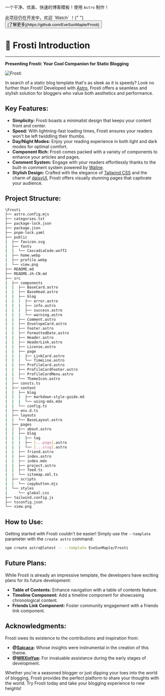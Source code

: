 
<BaseLayout title="project">
  <BaseCard title="Frosti"
            image="https://frosti.saroprock.com/view.png">

一个干净、优美、快速的博客模板！使用 `Astro` 制作！

<INFO>
  此项目仍在开发中，欢迎 `Watch` ！{" "}
  <button class="btn">[了解更多](https://github.com/EveSunMaple/Frosti)</button>
</INFO>

# 🧊 Frosti Introduction

---

**Presenting Frosti: Your Cool Companion for Static Blogging**

![Frosti](https://frosti.saroprock.com/view.png)

In search of a static blog template that's as sleek as it is speedy? Look no further than Frosti! Developed with [Astro](https://astro.build/), Frosti offers a seamless and stylish solution for bloggers who value both aesthetics and performance.

## Key Features:

- **Simplicity:** Frosti boasts a minimalist design that keeps your content front and center.
- **Speed:** With lightning-fast loading times, Frosti ensures your readers won't be left twiddling their thumbs.
- **Day/Night Modes:** Enjoy your reading experience in both light and dark modes for optimal comfort.
- **Component Rich:** Frosti comes packed with a variety of components to enhance your articles and pages.
- **Comment System:** Engage with your readers effortlessly thanks to the built-in comment system powered by [Waline](https://waline.js.org/).
- **Stylish Design:** Crafted with the elegance of [Tailwind CSS](https://tailwindcss.com/) and the charm of [daisyUI](https://daisyui.com/), Frosti offers visually stunning pages that captivate your audience.

## Project Structure:

```sh
\Frosti
├── astro.config.mjs
├── categories.txt
├── package-lock.json
├── package.json
├── pnpm-lock.yaml
├── public
|  ├── favicon.svg
|  ├── fonts
|  |  └── CascadiaCode.woff2
|  ├── home.webp
|  ├── profile.webp
|  └── view.png
├── README.md
├── README.zh-CN.md
├── src
|  ├── components
|  |  ├── BaseCard.astro
|  |  ├── BaseHead.astro
|  |  ├── blog
|  |  |  ├── error.astro
|  |  |  ├── info.astro
|  |  |  ├── success.astro
|  |  |  └── warning.astro
|  |  ├── Comment.astro
|  |  ├── EnvelopeCard.astro
|  |  ├── Footer.astro
|  |  ├── FormattedDate.astro
|  |  ├── Header.astro
|  |  ├── HeaderLink.astro
|  |  ├── License.astro
|  |  ├── page
|  |  |  ├── LinkCard.astro
|  |  |  └── TimeLine.astro
|  |  ├── ProfileCard.astro
|  |  ├── ProfileCardFooter.astro
|  |  ├── ProfileCardMenu.astro
|  |  └── ThemeIcon.astro
|  ├── consts.ts
|  ├── content
|  |  ├── blog
|  |  |  ├── markdown-style-guide.md
|  |  |  └── using-mdx.mdx
|  |  └── config.ts
|  ├── env.d.ts
|  ├── layouts
|  |  └── BaseLayout.astro
|  ├── pages
|  |  ├── about.astro
|  |  ├── blog
|  |  |  ├── tag
|  |  |  ├── [...page].astro
|  |  |  └── [...slug].astro
|  |  ├── friend.astro
|  |  ├── index.astro
|  |  ├── index.mdx
|  |  ├── project.astro
|  |  ├── feed.ts
|  |  └── sitemap.xml.ts
|  ├── scripts
|  |  └── copybutton.mjs
|  └── styles
|     └── global.css
├── tailwind.config.js
├── tsconfig.json
└── view.png
```

## How to Use:

Getting started with Frosti couldn't be easier! Simply use the `--template` parameter with the `create astro` command:

```bash
npm create astro@latest -- --template EveSunMaple/Frosti
```

## Future Plans:

While Frosti is already an impressive template, the developers have exciting plans for its future development:

- **Table of Contents:** Enhance navigation with a table of contents feature.
- **Timeline Component:** Add a timeline component for showcasing chronological content.
- **Friends Link Component:** Foster community engagement with a friends link component.

## Acknowledgments:

Frosti owes its existence to the contributions and inspiration from:

- **@[Saicaca](https://github.com/saicaca):** Whose insights were instrumental in the creation of this theme.
- **@[WRXinYue](https://github.com/WRXinYue):** For invaluable assistance during the early stages of development.

Whether you're a seasoned blogger or just dipping your toes into the world of blogging, Frosti provides the perfect platform to share your thoughts with the world. Try Frosti today and take your blogging experience to new heights!

  </BaseCard>
</BaseLayout>

